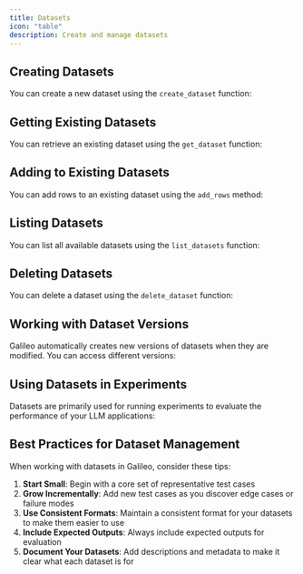 ```yaml
---
title: Datasets
icon: "table"
description: Create and manage datasets
---
```



## Creating Datasets

You can create a new dataset using the `create_dataset` function:

<CodeGroup>
<SnippetSdkDatasetsCreate />
</CodeGroup>

## Getting Existing Datasets

You can retrieve an existing dataset using the `get_dataset` function:

<CodeGroup>
<SnippetSdkDatasetsGet />
</CodeGroup>

## Adding to Existing Datasets

You can add rows to an existing dataset using the `add_rows` method:

<CodeGroup>
<SnippetSdkDatasetsAddRows />
</CodeGroup>

## Listing Datasets

You can list all available datasets using the `list_datasets` function:

<CodeGroup>
<SnippetSdkDatasetsList />
</CodeGroup>

## Deleting Datasets

You can delete a dataset using the `delete_dataset` function:

<CodeGroup>
<SnippetSdkDatasetsDelete />
</CodeGroup>

## Working with Dataset Versions

Galileo automatically creates new versions of datasets when they are modified. You can access different versions:

<CodeGroup>
<SnippetSdkDatasetsVersions />
</CodeGroup>

## Using Datasets in Experiments

Datasets are primarily used for running experiments to evaluate the performance of your LLM applications:

<CodeGroup>
<SnippetSdkDatasetsExperiments />
</CodeGroup>

## Best Practices for Dataset Management

When working with datasets in Galileo, consider these tips:

1. **Start Small**: Begin with a core set of representative test cases
2. **Grow Incrementally**: Add new test cases as you discover edge cases or failure modes
3. **Use Consistent Formats**: Maintain a consistent format for your datasets to make them easier to use
4. **Include Expected Outputs**: Always include expected outputs for evaluation
5. **Document Your Datasets**: Add descriptions and metadata to make it clear what each dataset is for